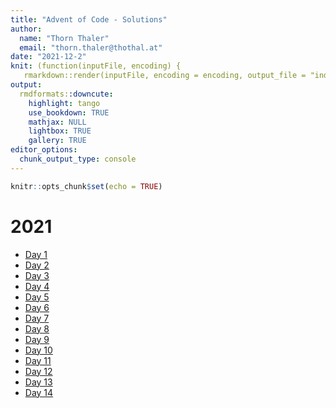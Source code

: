 ```yaml
---
title: "Advent of Code - Solutions"
author: 
  name: "Thorn Thaler"
  email: "thorn.thaler@thothal.at"
date: "2021-12-2"
knit: (function(inputFile, encoding) {
   rmarkdown::render(inputFile, encoding = encoding, output_file = "index.html", output_dir = here::here("docs")) })
output: 
  rmdformats::downcute:
    highlight: tango
    use_bookdown: TRUE
    mathjax: NULL
    lightbox: TRUE
    gallery: TRUE
editor_options: 
  chunk_output_type: console
---
```


```r
knitr::opts_chunk$set(echo = TRUE)
```

# 2021

* [Day 1](2021_task1.html)
* [Day 2](2021_task10.html)
* [Day 3](2021_task11.html)
* [Day 4](2021_task12.html)
* [Day 5](2021_task13.html)
* [Day 6](2021_task14.html)
* [Day 7](2021_task2.html)
* [Day 8](2021_task3.html)
* [Day 9](2021_task4.html)
* [Day 10](2021_task5.html)
* [Day 11](2021_task6.html)
* [Day 12](2021_task7.html)
* [Day 13](2021_task8.html)
* [Day 14](2021_task9.html)

